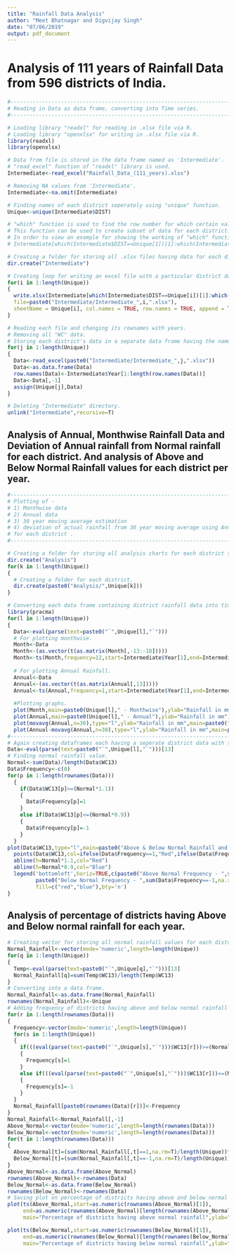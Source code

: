 ```yaml
---
title: "Rainfall Data Analysis"
author: "Meet Bhatnagar and Digvijay Singh"
date: "07/06/2019"
output: pdf_document
---
```


# Analysis of 111 years of Rainfall Data from 596 districts of India.

```r
#---------------------------------------------------------------------------------------------------------------------------------------------------------
# Reading in Data as data frame, converting into Time series.
#---------------------------------------------------------------------------------------------------------------------------------------------------------

# Loading library "readxl" for reading in .xlsx file via R.
# Loading library "openxlsx" for writing in .xlsx file via R.
library(readxl)
library(openxlsx)

# Data from file is stored in the data frame named as 'Intermediate'.
# "read_excel" function of "readxl" library is used.
Intermediate<-read_excel("Rainfall_Data_(111_years).xlsx")

# Removing NA values from 'Intermediate'.
Intermediate<-na.omit(Intermediate)

# Finding names of each district seperately using "unique" function.
Unique<-unique(Intermediate$DIST)

# "which" function is used to find the row number for which certain value is present in the data frame.
# This function can be used to create subset of data for each district.
# In order to view an example for showing the working of "which" function, remove hash from the following snippet.
# Intermediate[which(Intermediate$DIST==Unique[1])[1]:which(Intermediate$DIST==Unique[1])[length(which(Intermediate$DIST==Unique[1]))],]

# Creating a folder for storing all .xlsx files having data for each district seperately.
dir.create("Intermediate")

# Creating loop for writing an excel file with a particular district data.
for(i in 1:length(Unique))
{
  write.xlsx(Intermediate[which(Intermediate$DIST==Unique[i])[1]:which(Intermediate$DIST==Unique[i])[length(which(Intermediate$DIST==Unique[i]))],-1:-3],
  file=paste0("Intermediate/Intermediate_",i,".xlsx"),
  sheetName = Unique[i], col.names = TRUE, row.names = TRUE, append = TRUE)
}

# Reading each file and changing its rownames with years.
# Removing all "WC" data.
# Storing each district's data in a separate data frame having the name of that particular district.
for(j in 1:length(Unique))
{
  Data<-read_excel(paste0("Intermediate/Intermediate_",j,".xlsx"))
  Data<-as.data.frame(Data)
  row.names(Data)<-Intermediate$Year[1:length(row.names(Data))]
  Data<-Data[,-1]
  assign(Unique[j],Data)
}

# Deleting "Intermediate" directory.
unlink("Intermediate",recursive=T)
```

## Analysis of Annual, Monthwise Rainfall Data and Deviation of Annual rainfall from Normal rainfall for each district. And analysis of Above and Below Normal Rainfall values for each district per year.

```r
#---------------------------------------------------------------------------------------------------------------------------------------------------------
# Plotting of -
# 1) Monthwise data 
# 2) Annual data 
# 3) 30 year moving average estimation 
# 4) deviation of actual rainfall from 30 year moving average using Annual rainfall data 
# for each district .
#---------------------------------------------------------------------------------------------------------------------------------------------------------

# Creating a folder for storing all analysis charts for each district seperately.
dir.create("Analysis")
for(k in 1:length(Unique))
{
  # Creating a folder for each district.
  dir.create(paste0("Analysis/",Unique[k]))
}

# Converting each data frame containing district rainfall data into time series and plotting its graph.
library(pracma)
for(l in 1:length(Unique))
{
  Data<-eval(parse(text=paste0("`",Unique[l],"`")))
  # For plotting monthwise.
  Month<-Data
  Month<-(as.vector(t(as.matrix(Month[,-13:-18]))))
  Month<-ts(Month,frequency=12,start=Intermediate$Year[1],end=Intermediate$Year[length(Intermediate$Year)])
  
  # For plotting Annual Rainfall.
  Annual<-Data
  Annual<-(as.vector(t(as.matrix(Annual[,13]))))
  Annual<-ts(Annual,frequency=1,start=Intermediate$Year[1],end=Intermediate$Year[length(Intermediate$Year)])
  
  #Plotting graphs.
  plot(Month,main=paste0(Unique[l]," - Monthwise"),ylab="Rainfall in mm")
  plot(Annual,main=paste0(Unique[l]," - Annual"),ylab="Rainfall in mm")
  plot(movavg(Annual,n=30),type="l",ylab="Rainfall in mm",main=paste0("Moving Average for 30 years - ",Unique[l]),xlab="Period (Number of years from 1901)")
  plot(Annual-movavg(Annual,n=30),type="l",ylab="Rainfall in mm",main=paste0("Deviation of Actual Rainfall from 30 years Moving Average - ",Unique[l]),xlab="Period (Number of years from 1901)")
#----------------------------------------------------------------------------
# Again creating dataframes each having a seperate district data with the same name as the respective district.
Data<-eval(parse(text=paste0("`",Unique[l],"`")))[13]
# Finding normal rainfall value.
Normal<-sum(Data)/length(Data$WC13)
Data$Frequency<-c(0)
for(p in 1:length(rownames(Data)))
  {
    if(Data$WC13[p]>=(Normal*1.1))
    {
      Data$Frequency[p]=1
    }
    else if(Data$WC13[p]<=(Normal*0.9))
    {
      Data$Frequency[p]=-1
    }
  }
plot(Data$WC13,type="l",main=paste0("Above & Below Normal Rainfall and its Frequency - ",Unique[l]),ylab="Rainfall in mm",xlab="Period (Number of years past 1901)")
  points(Data$WC13,col=ifelse(Data$Frequency==1,"Red",ifelse(Data$Frequency==0,"Black","Blue")),pch=20)
  abline(h=Normal*1.1,col="Red")
  abline(h=Normal*0.9,col="Blue")
  legend('bottomleft',horiz=TRUE,c(paste0("Above Normal Frequency - ",sum(Data$Frequency==1,na.rm=TRUE)," years"),
         paste0("Below Normal Frequency - ",sum(Data$Frequency==-1,na.rm=TRUE)," years")),cex=.7,
         fill=c("red","blue"),bty='n')
}
```

## Analysis of percentage of districts having Above and Below normal rainfall for each year.

```r
# Creating vector for storing all normal rainfall values for each district.
Normal_Rainfall<-vector(mode='numeric',length=length(Unique))
for(q in 1:length(Unique))
{
  Temp<-eval(parse(text=paste0("`",Unique[q],"`")))[13]
  Normal_Rainfall[q]=sum(Temp$WC13)/length(Temp$WC13)
}
# Converting into a data frame.
Normal_Rainfall<-as.data.frame(Normal_Rainfall)
rownames(Normal_Rainfall)<-Unique
# Adding frequency of districts having above and below normal rainfall for all years.
for(r in 1:length(rownames(Data)))
{
  Frequency<-vector(mode='numeric',length=length(Unique))
  for(s in 1:length(Unique))
  {
    if(((eval(parse(text=paste0("`",Unique[s],"`")))$WC13[r]))>=(Normal_Rainfall$Normal_Rainfall[s]*1.1))
    {
      Frequency[s]=1
    }
    else if(((eval(parse(text=paste0("`",Unique[s],"`")))$WC13[r]))<=(Normal_Rainfall$Normal_Rainfall[s]*0.9))
    {
      Frequency[s]=-1
    }
  }
  Normal_Rainfall[paste0(rownames(Data)[r])]<-Frequency
}
Normal_Rainfall<-Normal_Rainfall[,-1]
Above_Normal<-vector(mode='numeric',length=length(rownames(Data)))
Below_Normal<-vector(mode='numeric',length=length(rownames(Data)))
for(t in 1:length(rownames(Data)))
{
  Above_Normal[t]=(sum(Normal_Rainfall[,t]==1,na.rm=T)/length(Unique))*100
  Below_Normal[t]=(sum(Normal_Rainfall[,t]==-1,na.rm=T)/length(Unique))*100
}
Above_Normal<-as.data.frame(Above_Normal)
rownames(Above_Normal)<-rownames(Data)
Below_Normal<-as.data.frame(Below_Normal)
rownames(Below_Normal)<-rownames(Data)
# Saving plot on percentage of districts having above and below normal rainfall for each year.
plot(ts(Above_Normal,start=as.numeric(rownames(Above_Normal)[1]),
     end=as.numeric(rownames(Above_Normal)[length(rownames(Above_Normal))])),
     main="Percentage of districts having above normal rainfall",ylab="Percentage of Districts",xlab="Years",col="Red")

plot(ts(Below_Normal,start=as.numeric(rownames(Below_Normal)[1]),
     end=as.numeric(rownames(Below_Normal)[length(rownames(Below_Normal))])),
     main="Percentage of districts having below normal rainfall",ylab="Percentage of Districts",xlab="Years",col="Blue")
```
